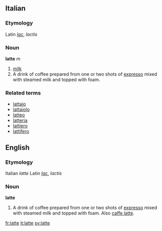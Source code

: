 ==Italian==
===Etymology===
Latin ''[[lac]]'', ''lactis''
===Noun===
'''latte''' ''m''

#[[milk]]
#A drink of coffee prepared from one or two shots of [[expresso]] mixed with steamed milk and topped with foam.

===Related terms===
*[[lattaio]]
*[[lattaiolo]]
*[[latteo]]
*[[latteria]]
*[[lattiero]]
*[[lattifero]]

==English==
===Etymology===
Italian ''latte''
Latin ''[[lac]]'', ''lactis''

===Noun===
'''latte'''

#A drink of coffee prepared from one or two shots of [[expresso]] mixed with steamed milk and topped with foam. Also [[caffe latte]].

[[fr:latte]]
[[it:latte]]
[[sv:latte]]